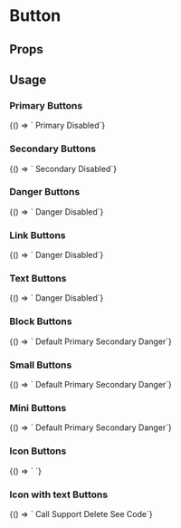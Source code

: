 
# Button

<Meta
  title='Button'
  component='fw-button'
/>

## Props

<Props of="fw-button"/>

## Usage

### Primary Buttons
<Preview>
<Story name='Primary'>{() => `
      <fw-button color="primary">Primary</fw-button>
      <fw-button color="primary" disabled>Disabled</fw-button>`}
</Story>
</Preview>

### Secondary Buttons
<Preview>
<Story name='Secondary'>{() => `
      <fw-button color="secondary">Secondary</fw-button>
      <fw-button color="secondary" disabled>Disabled</fw-button>`}
</Story>
</Preview>

### Danger Buttons
<Preview>
<Story name='Danger'>{() => `
      <fw-button color="danger">Danger</fw-button>
      <fw-button color="danger" disabled>Disabled</fw-button>`}
</Story>
</Preview>

### Link Buttons
<Preview>
<Story name='Link'>{() => `
      <fw-button color="link">Danger</fw-button>
      <fw-button color="link" disabled>Disabled</fw-button>`}
</Story>
</Preview>

### Text Buttons
<Preview>
<Story name='Text'>{() => `
      <fw-button color="text">Danger</fw-button>
      <fw-button color="text" disabled>Disabled</fw-button>`}
</Story>
</Preview>

### Block Buttons
<Preview>
<Story name='Block'>{() => `
    <fw-button expand>Default</fw-button>
    <fw-button color="primary" expand>Primary</fw-button>
    <fw-button color="secondary" expand>Secondary</fw-button>
    <fw-button color="danger" expand>Danger</fw-button>`}
</Story>
</Preview>

### Small Buttons
<Preview>
<Story name='Small'>{() => `
    <fw-button size="small">Default</fw-button>
    <fw-button color="primary" size="small">Primary</fw-button>
    <fw-button color="secondary" size="small">Secondary</fw-button>
    <fw-button color="danger" size="small">Danger</fw-button>`}
</Story>
</Preview>

### Mini Buttons
<Preview>
<Story name='Mini'>{() => `
    <fw-button size="mini">Default</fw-button>
    <fw-button color="primary" size="mini">Primary</fw-button>
    <fw-button color="secondary" size="mini">Secondary</fw-button>
    <fw-button color="danger" size="mini">Danger</fw-button>`}
</Story>
</Preview>

### Icon Buttons
<Preview>
<Story name='Icon'>{() => `
    <fw-button size="icon"><fw-icon name="phone" color="white"></fw-icon></fw-button>
    <fw-button color="primary" size="icon"><fw-icon color="#fefefe" name="agent"></fw-icon></fw-button>
    <fw-button color="secondary" size="icon"><fw-icon name="check"></fw-icon></fw-button>
    <fw-button color="danger" size="icon"><fw-icon color="#fefefe" name="code"></fw-icon></fw-button>`}
</Story>
</Preview>

### Icon with text Buttons
<Preview>
<Story name='IconText'>{() => `
    <fw-button><fw-icon name="phone" color="white"></fw-icon> Call</fw-button>
    <fw-button color="primary"><fw-icon color="#fefefe" name="agent"></fw-icon> Support</fw-button>
    <fw-button color="secondary"><fw-icon name="delete"></fw-icon> Delete</fw-button>
    <fw-button color="danger"><fw-icon color="#fefefe" name="code"></fw-icon> See Code</fw-button>`}
</Story>
</Preview>
